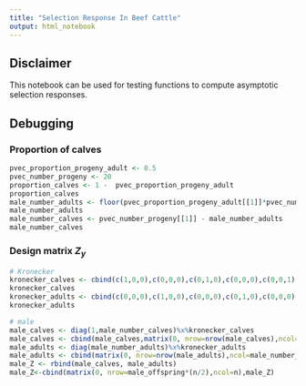 ```yaml
---
title: "Selection Response In Beef Cattle"
output: html_notebook
---
```



## Disclaimer
This notebook can be used for testing functions to compute asymptotic selection responses.

## Debugging
### Proportion of calves
```r
pvec_proportion_progeny_adult <- 0.5
pvec_number_progeny <- 20
proportion_calves <- 1 -  pvec_proportion_progeny_adult
proportion_calves
male_number_adults <- floor(pvec_proportion_progeny_adult[[1]]*pvec_number_progeny[[1]])
male_number_adults
male_number_calves <- pvec_number_progeny[[1]] - male_number_adults
male_number_calves
```

### Design matrix $Z_y$ 

```r
# Kronecker
kronecker_calves <- cbind(c(1,0,0),c(0,0,0),c(0,1,0),c(0,0,0),c(0,0,1),c(0,0,0))
kronecker_calves
kronecker_adults <- cbind(c(0,0,0),c(1,0,0),c(0,0,0),c(0,1,0),c(0,0,0),c(0,0,1))
kronecker_adults

# male
male_calves <- diag(1,male_number_calves)%x%kronecker_calves
male_calves <- cbind(male_calves,matrix(0, nrow=nrow(male_calves),ncol=male_number_adults*n))
male_adults <- diag(male_number_adults)%x%kronecker_adults
male_adults <- cbind(matrix(0, nrow=nrow(male_adults),ncol=male_number_calves*n),male_adults)
male_Z <- rbind(male_calves, male_adults)
male_Z<-cbind(matrix(0, nrow=male_offspring*(n/2),ncol=n),male_Z)

```

